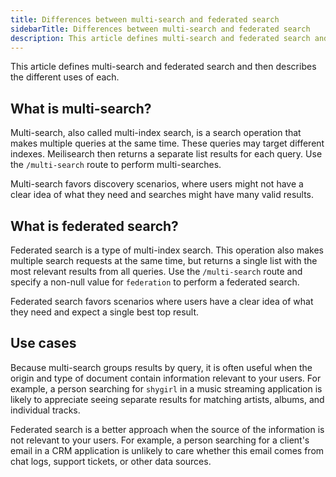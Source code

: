 ```yaml
---
title: Differences between multi-search and federated search
sidebarTitle: Differences between multi-search and federated search
description: This article defines multi-search and federated search and then describes the different uses of each.
---
```


This article defines multi-search and federated search and then describes the different uses of each.

## What is multi-search?

Multi-search, also called multi-index search, is a search operation that makes multiple queries at the same time. These queries may target different indexes. Meilisearch then returns a separate list results for each query. Use the `/multi-search` route to perform multi-searches.

Multi-search favors discovery scenarios, where users might not have a clear idea of what they need and searches might have many valid results.

## What is federated search?

Federated search is a type of multi-index search. This operation also makes multiple search requests at the same time, but returns a single list with the most relevant results from all queries. Use the `/multi-search` route and specify a non-null value for `federation` to perform a federated search.

Federated search favors scenarios where users have a clear idea of what they need and expect a single best top result.

## Use cases

Because multi-search groups results by query, it is often useful when the origin and type of document contain information relevant to your users. For example, a person searching for `shygirl` in a music streaming application is likely to appreciate seeing separate results for matching artists, albums, and individual tracks.

Federated search is a better approach when the source of the information is not relevant to your users. For example, a person searching for a client's email in a CRM application is unlikely to care whether this email comes from chat logs, support tickets, or other data sources.
